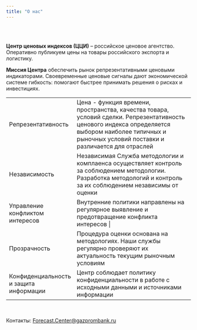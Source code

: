 ```yaml
---
title: "О нас"
---
```


</br> </br>

**Центр ценовых индексов (ЦЦИ)** -- российское ценовое агентство. Оперативно публикуем цены на товары российского экспорта и логистику.

**Миссия Центра** обеспечить рынок репрезентативными ценовыми индикаторами. Своевременные ценовые сигналы дают экономической системе гибкость: помогают быстрее принимать решения о рисках и инвестициях.


+-------------------------------------------------------------+----------------------------------------------------------------------------------------------------------------------------------------------------------------------------------------------------------+
| [Репрезентативность]{.highlight}                            | Цена - функция времени, пространства, качества товара, условий сделки. Репрезентативность ценового индекса определяется выбором наиболее типичных и рыночных условий поставки и различается для отраслей |
+-------------------------------------------------------------+----------------------------------------------------------------------------------------------------------------------------------------------------------------------------------------------------------+
| [Независимость]{.highlight}                                 | Независимая Служба методологии и комплаенса осуществляет контроль за соблюдением методологии. Разработка методологий и контроль за их соблюдением независимы от оценки                                   |
+-------------------------------------------------------------+----------------------------------------------------------------------------------------------------------------------------------------------------------------------------------------------------------+
| [Управление конфликтом]{.highlight} [интересов]{.highlight} | Внутренние политики направлены на регулярное выявление и предотвращение конфликта интересов                                                                                                         |
+-------------------------------------------------------------+----------------------------------------------------------------------------------------------------------------------------------------------------------------------------------------------------------+
| [Прозрачность]{.highlight}                                  | Процедура оценки основана на методологиях. Наши службы регулярно проверяют их актуальность текущим рыночным условиям                                                                                     |
+-------------------------------------------------------------+----------------------------------------------------------------------------------------------------------------------------------------------------------------------------------------------------------+
| [Конфиденциальность]{.highlight}\                           | Центр соблюдает политику конфиденциальности в работе с исходными данными и источниками информации                                                                                                        |
| [и защита информации]{.highlight}                           |                                                                                                                                                                                                          |
+-------------------------------------------------------------+----------------------------------------------------------------------------------------------------------------------------------------------------------------------------------------------------------+

</br>

Контакты:  [Forecast.Center@gazprombank.ru](mailto:Forecast.Center@gazprombank.ru)